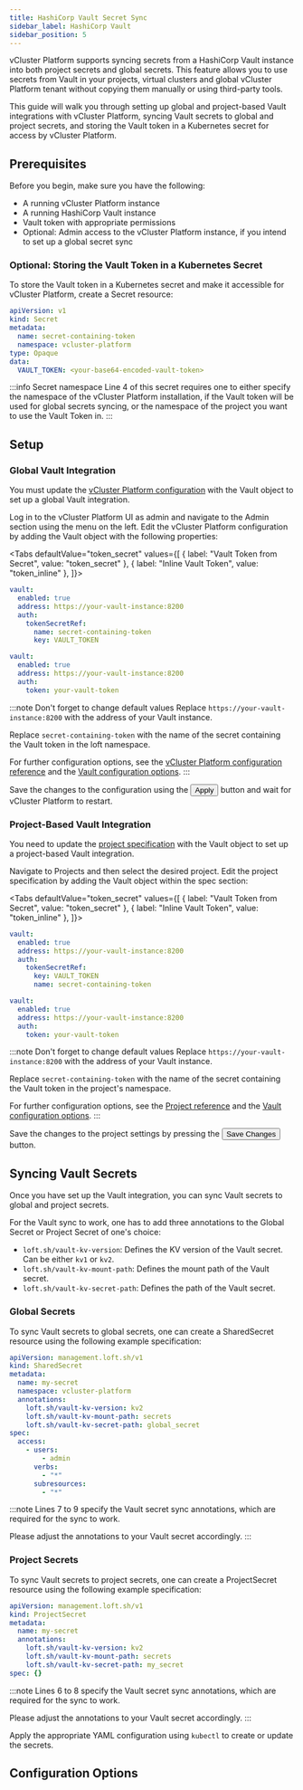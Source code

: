 ```yaml
---
title: HashiCorp Vault Secret Sync
sidebar_label: HashiCorp Vault
sidebar_position: 5
---
```




vCluster Platform supports syncing secrets from a HashiCorp Vault instance into both project secrets and global secrets.
This feature allows you to use secrets from Vault in your projects, virtual
clusters and global vCluster Platform tenant without copying them manually or using third-party tools.

This guide will walk you through setting up global and project-based Vault integrations with vCluster Platform, syncing Vault secrets to global and project secrets, and storing the Vault token in a Kubernetes secret for access by vCluster Platform.

## Prerequisites

Before you begin, make sure you have the following:

- A running vCluster Platform instance
- A running HashiCorp Vault instance
- Vault token with appropriate permissions
- Optional: Admin access to the vCluster Platform instance, if you intend to set up a global secret sync

### Optional: Storing the Vault Token in a Kubernetes Secret

To store the Vault token in a Kubernetes secret and make it accessible for vCluster Platform, create a Secret resource:

```yaml {5}
apiVersion: v1
kind: Secret
metadata:
  name: secret-containing-token
  namespace: vcluster-platform
type: Opaque
data:
  VAULT_TOKEN: <your-base64-encoded-vault-token>
```

:::info Secret namespace
Line 4 of this secret requires one to either specify the namespace of the vCluster Platform installation, if the Vault token will be used for global secrets syncing, or the namespace of the project you want to use the Vault Token in.
:::

## Setup

### Global Vault Integration

You must update the [vCluster Platform configuration](/platform/api/resources/config.mdx) with the Vault object to set up a global Vault integration.

<Flow id="hashicorp-vault-global-setup">
  <Step>
    Log in to the vCluster Platform UI as admin and navigate to the <NavStep>Admin</NavStep> section using the menu on the left.
  </Step>
  <Step>
    Edit the vCluster Platform configuration by adding the Vault object with the following
    properties:

  <Tabs defaultValue="token_secret" values={[
    { label: "Vault Token from Secret", value: "token_secret" },
    { label: "Inline Vault Token", value: "token_inline" },
  ]}>

  <TabItem value="token_secret">

```yaml
vault:
  enabled: true
  address: https://your-vault-instance:8200
  auth:
    tokenSecretRef:
      name: secret-containing-token
      key: VAULT_TOKEN
```

  </TabItem>

  <TabItem value="token_inline">

```yaml
vault:
  enabled: true
  address: https://your-vault-instance:8200
  auth:
    token: your-vault-token
```

  </TabItem>

  </Tabs>

:::note Don't forget to change default values
Replace `https://your-vault-instance:8200` with the address of your Vault instance.

Replace `secret-containing-token` with the name of the secret containing the Vault token in the loft namespace.

For further configuration options, see the [vCluster Platform configuration reference](/platform/api/resources/config.mdx) and the [Vault configuration options](#configuration-options).
:::

  </Step>
  <Step>Save the changes to the configuration using the <Button>Apply</Button> button and wait for vCluster Platform to restart.</Step>
</Flow>

### Project-Based Vault Integration

You need to update the [project specification](/platform/api/resources/project/project.mdx) with the Vault object to set up a project-based Vault integration.

<Flow id="hashicorp-vault-project-setup">
  <Step>
    Navigate to <NavStep>Projects</NavStep> and then select the desired project.
  </Step>
  <Step>
    Edit the project specification by adding the Vault object within the spec section:

  <Tabs defaultValue="token_secret" values={[
    { label: "Vault Token from Secret", value: "token_secret" },
    { label: "Inline Vault Token", value: "token_inline" },
  ]}>

  <TabItem value="token_secret">

```yaml
vault:
  enabled: true
  address: https://your-vault-instance:8200
  auth:
    tokenSecretRef:
      key: VAULT_TOKEN
      name: secret-containing-token
```

  </TabItem>

  <TabItem value="token_inline">

```yaml
vault:
  enabled: true
  address: https://your-vault-instance:8200
  auth:
    token: your-vault-token
```

  </TabItem>

  </Tabs>

:::note Don't forget to change default values
Replace `https://your-vault-instance:8200` with the address of your Vault instance.

Replace `secret-containing-token` with the name of the secret containing the Vault token in the project's namespace.

For further configuration options, see the [Project reference](/platform/api/resources/project/project.mdx) and the [Vault configuration options](#configuration-options).
:::

  </Step>
  <Step>
    Save the changes to the project settings by pressing the <Button>Save Changes</Button> button.
  </Step>
</Flow>

## Syncing Vault Secrets

Once you have set up the Vault integration, you can sync Vault secrets to global and project secrets.

For the Vault sync to work, one has to add three annotations to the Global Secret or Project Secret of one's choice:

- `loft.sh/vault-kv-version`: Defines the KV version of the Vault secret. Can be either `kv1` or `kv2`.
- `loft.sh/vault-kv-mount-path`: Defines the mount path of the Vault secret.
- `loft.sh/vault-kv-secret-path`: Defines the path of the Vault secret.

### Global Secrets

To sync Vault secrets to global secrets, one can create a SharedSecret resource using the following example specification:

```yaml {7-9}
apiVersion: management.loft.sh/v1
kind: SharedSecret
metadata:
  name: my-secret
  namespace: vcluster-platform
  annotations:
    loft.sh/vault-kv-version: kv2
    loft.sh/vault-kv-mount-path: secrets
    loft.sh/vault-kv-secret-path: global_secret
spec:
  access:
    - users:
        - admin
      verbs:
        - "*"
      subresources:
        - "*"
```

:::note
Lines 7 to 9 specify the Vault secret sync annotations, which are required for the sync to work.

Please adjust the annotations to your Vault secret accordingly.
:::

### Project Secrets

To sync Vault secrets to project secrets, one can create a ProjectSecret resource using the following example specification:

```yaml {6-8}
apiVersion: management.loft.sh/v1
kind: ProjectSecret
metadata:
  name: my-secret
  annotations:
    loft.sh/vault-kv-version: kv2
    loft.sh/vault-kv-mount-path: secrets
    loft.sh/vault-kv-secret-path: my_secret
spec: {}
```

:::note
Lines 6 to 8 specify the Vault secret sync annotations, which are required for the sync to work.

Please adjust the annotations to your Vault secret accordingly.
:::

Apply the appropriate YAML configuration using `kubectl` to create or update the secrets.

## Configuration Options

<PartialVault />
